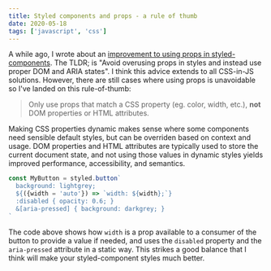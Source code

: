 ```yaml
---
title: Styled components and props - a rule of thumb
date: 2020-05-18
tags: ['javascript', 'css']
---
```


A while ago, I wrote about an [improvement to using props in styled-components](/improve-your-styled-component-props-usage/). The TLDR; is "Avoid overusing props in styles and instead use proper DOM and ARIA states". I think this advice extends to all CSS-in-JS solutions. However, there are still cases where using props is unavoidable so I've landed on this rule-of-thumb:

> Only use props that match a CSS property (eg. color, width, etc.), **not** DOM properties or HTML attributes.

Making CSS properties dynamic makes sense where some components need sensible default styles, but can be overriden based on context and usage. DOM properties and HTML attributes are typically used to store the current document state, and not using those values in dynamic styles yields improved performance, accessibility, and semantics. 

```js
const MyButton = styled.button`
  background: lightgrey;
  ${({width = 'auto'}) => `width: ${width};`}
  :disabled { opacity: 0.6; }
  &[aria-pressed] { background: darkgrey; }
`
```

The code above shows how `width` is a prop available to a consumer of the button to provide a value if needed, and uses the `disabled` property and the `aria-pressed` attribute in a static way. This strikes a good balance that I think will make your styled-component styles much better.